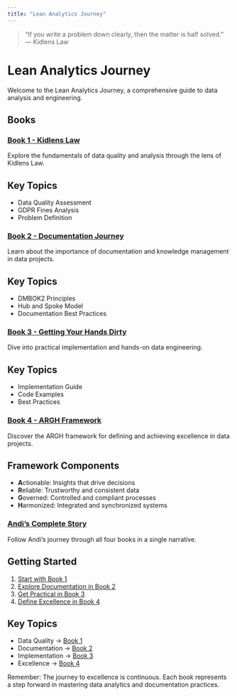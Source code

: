 ```yaml
---
title: "Lean Analytics Journey"
---
```


> "If you write a problem down clearly, then the matter is half solved."  
> — Kidlens Law

# Lean Analytics Journey

Welcome to the Lean Analytics Journey, a comprehensive guide to data analysis and engineering.

## Books

### [Book 1 - Kidlens Law](AndiStory.qmd#book-1-kidlens-law)
Explore the fundamentals of data quality and analysis through the lens of Kidlens Law.

::: {.callout-note}
## Key Topics
- Data Quality Assessment
- GDPR Fines Analysis
- Problem Definition
:::

### [Book 2 - Documentation Journey](AndiStory.qmd#book-2-the-documentation-journey)
Learn about the importance of documentation and knowledge management in data projects.

::: {.callout-note}
## Key Topics
- DMBOK2 Principles
- Hub and Spoke Model
- Documentation Best Practices
:::

### [Book 3 - Getting Your Hands Dirty](AndiStory.qmd#book-3-from-theory-to-practice-getting-your-hands-dirty)
Dive into practical implementation and hands-on data engineering.

::: {.callout-note}
## Key Topics
- Implementation Guide
- Code Examples
- Best Practices
:::

### [Book 4 - ARGH Framework](AndiStory.qmd#book-4-argh-what-does-good-look-like)
Discover the ARGH framework for defining and achieving excellence in data projects.

::: {.callout-note}
## Framework Components
- **A**ctionable: Insights that drive decisions
- **R**eliable: Trustworthy and consistent data
- **G**overned: Controlled and compliant processes
- **H**armonized: Integrated and synchronized systems
:::

### [Andi's Complete Story](AndiStory.qmd)
Follow Andi's journey through all four books in a single narrative.

## Getting Started

1. [Start with Book 1](AndiStory.qmd#book-1-kidlens-law)
2. [Explore Documentation in Book 2](AndiStory.qmd#book-2-the-documentation-journey)
3. [Get Practical in Book 3](AndiStory.qmd#book-3-from-theory-to-practice-getting-your-hands-dirty)
4. [Define Excellence in Book 4](AndiStory.qmd#book-4-argh-what-does-good-look-like)

## Key Topics

- Data Quality → [Book 1](AndiStory.qmd#book-1-kidlens-law)
- Documentation → [Book 2](AndiStory.qmd#book-2-the-documentation-journey)
- Implementation → [Book 3](AndiStory.qmd#book-3-from-theory-to-practice-getting-your-hands-dirty)
- Excellence → [Book 4](AndiStory.qmd#book-4-argh-what-does-good-look-like)

Remember: The journey to excellence is continuous. Each book represents a step forward in mastering data analytics and documentation practices. 